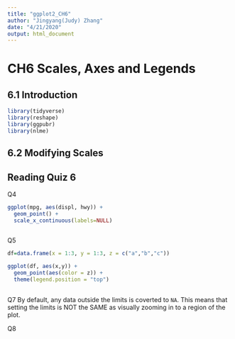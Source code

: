 ```yaml
---
title: "ggplot2_CH6"
author: "Jingyang(Judy) Zhang"
date: "4/21/2020"
output: html_document
---
```

# CH6 Scales, Axes and Legends #

## 6.1 Introduction ##
```r
library(tidyverse)
library(reshape)
library(ggpubr)
library(nlme)
```


## 6.2 Modifying Scales ##



## Reading Quiz 6 ##

Q4
```r
ggplot(mpg, aes(displ, hwy)) +
  geom_point() + 
  scale_x_continuous(labels=NULL)
  
```




Q5

```r
df=data.frame(x = 1:3, y = 1:3, z = c("a","b","c"))

ggplot(df, aes(x,y)) + 
  geom_point(aes(color = z)) +
  theme(legend.position = "top")
  
```


Q7 By default, any data outside the limits is coverted to ``NA``. This means that setting the limits is NOT the SAME as visually zooming in to a region of the plot.


Q8

